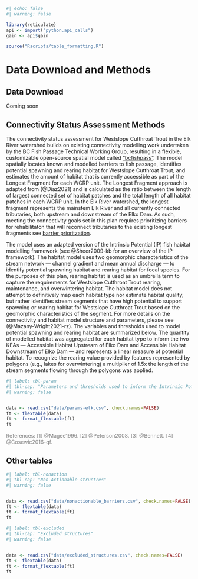 ```r
#| echo: false
#| warning: false

library(reticulate)
api <- import("python.api_calls")
gain <- api$gain

source("Rscripts/table_formatting.R")

```

# Data Download and Methods {-}

## Data Download {-}

Coming soon

## Connectivity Status Assessment Methods {-}

The connectivity status assessment for Westslope Cutthroat Trout in the Elk River watershed builds on existing connectivity modelling work undertaken by the BC Fish Passage Technical Working Group, resulting in a flexible, customizable open-source spatial model called ["bcfishpass"](https://github.com/smnorris/bcfishpass). The model spatially locates known and modelled barriers to fish passage, identifies potential spawning and rearing habitat for Westslope Cutthroat Trout, and estimates the amount of habitat that is currently accessible as part of the Longest Fragment for each WCRP unit. The Longest Fragment approach is adapted from (@Diaz2021) and is calculated as the ratio between the length of largest connected set of habitat patches and the total length of all habitat patches in each WCRP unit. In the Elk River watershed, the longest fragment represents the mainstem Elk River and all currently connected tributaries, both upstream and downstream of the Elko Dam. As such, meeting the connectivity goals set in this plan requires prioritizing barriers for rehabilitaton that will reconnect tributaries to the existing longest fragments see [barrier prioritzation](barrier-prioritization.qmd).

The model uses an adapted version of the Intrinsic Potential (IP) fish habitat modelling framework (see @Sheer2009-kb for an overview of the IP framework). The habitat model uses two geomorphic characteristics of the stream network — channel gradient and mean annual discharge — to identify potential spawning habitat and rearing habitat for focal species. For the purposes of this plan, rearing habitat is used as an umbrella term to capture the requirements for Westslope Cutthroat Trout rearing, maintenance, and overwintering habitat. The habitat model does not attempt to definitively map each habitat type nor estimate habitat quality, but rather identifies stream segments that have high potential to support spawning or rearing habitat for Westslope Cutthroat Trout based on the geomorphic characteristics of the segment. For more details on the connectivity and habitat model structure and parameters, please see (@Mazany-Wright2021-rz). The variables and thresholds used to model potential spawning and rearing habitat are summarized below. The quantity of modelled habitat was aggregated for each habitat type to inform the two KEAs — Accessible Habitat Upstream of Elko Dam and Accessible Habitat Downstream of Elko Dam — and represents a linear measure of potential habitat. To recognize the rearing value provided by features represented by polygons (e.g., lakes for overwintering) a multiplier of 1.5x the length of the stream segments flowing through the polygons was applied.

```r
#| label: tbl-param
#| tbl-cap: "Parameters and thresholds used to inform the Intrinsic Potential habitat model for spawning and rearing habitat for Westslope Cutthroat Trout in the Elk River watershed."
#| warning: false


data <- read.csv("data/params-elk.csv", check.names=FALSE)
ft <- flextable(data)
ft <- format_flextable(ft)
ft
```

[References: [1] @Magee1996. [2] @Peterson2008. [3] @Bennett. [4] @Cosewic2016-qf.]{style="color: grey"}

## Other tables {-}

```r
#| label: tbl-nonaction
#| tbl-cap: "Non-Actionable structres"
#| warning: false


data <- read.csv("data/nonactionable_barriers.csv", check.names=FALSE)
ft <- flextable(data)
ft <- format_flextable(ft)
ft
```

```r
#| label: tbl-excluded
#| tbl-cap: "Excluded structures"
#| warning: false


data <- read.csv("data/excluded_structures.csv", check.names=FALSE)
ft <- flextable(data)
ft <- format_flextable(ft)
ft
```